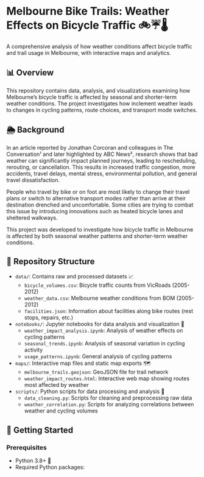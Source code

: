 # Melbourne Bike Trails: Weather Effects on Bicycle Traffic 🚲☔🌡️

A comprehensive analysis of how weather conditions affect bicycle traffic and trail usage in Melbourne, with interactive maps and analytics.

## 📊 Overview

This repository contains data, analysis, and visualizations examining how Melbourne's bicycle traffic is affected by seasonal and shorter-term weather conditions. The project investigates how inclement weather leads to changes in cycling patterns, route choices, and transport mode switches.

## 🌦️ Background

In an article reported by Jonathan Corcoran and colleagues in The Conversation¹ and later highlighted by ABC News², research shows that bad weather can significantly impact planned journeys, leading to rescheduling, rerouting, or cancellation. This results in increased traffic congestion, more accidents, travel delays, mental stress, environmental pollution, and general travel dissatisfaction.

People who travel by bike or on foot are most likely to change their travel plans or switch to alternative transport modes rather than arrive at their destination drenched and uncomfortable. Some cities are trying to combat this issue by introducing innovations such as heated bicycle lanes and sheltered walkways.

This project was developed to investigate how bicycle traffic in Melbourne is affected by both seasonal weather patterns and shorter-term weather conditions.

## 📁 Repository Structure

- `data/`: Contains raw and processed datasets 📈
  - `bicycle_volumes.csv`: Bicycle traffic counts from VicRoads (2005-2012)
  - `weather_data.csv`: Melbourne weather conditions from BOM (2005-2012)
  - `facilities.json`: Information about facilities along bike routes (rest stops, repairs, etc.)
- `notebooks/`: Jupyter notebooks for data analysis and visualization 📓
  - `weather_impact_analysis.ipynb`: Analysis of weather effects on cycling patterns
  - `seasonal_trends.ipynb`: Analysis of seasonal variation in cycling activity
  - `usage_patterns.ipynb`: General analysis of cycling patterns
- `maps/`: Interactive map files and static map exports 🗺️
  - `melbourne_trails.geojson`: GeoJSON file for trail network
  - `weather_impact_routes.html`: Interactive web map showing routes most affected by weather
- `scripts/`: Python scripts for data processing and analysis 🐍
  - `data_cleaning.py`: Scripts for cleaning and preprocessing raw data
  - `weather_correlation.py`: Scripts for analyzing correlations between weather and cycling volumes

## 🚀 Getting Started

### Prerequisites

- Python 3.8+ 🐍
- Required Python packages:
